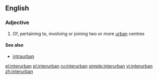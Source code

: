 ==English==

===Adjective===
{{en-adj|-}}

# Of, pertaining to, involving or joining two or more [[urban]] centres

====See also====
*[[intraurban]]

[[el:interurban]]
[[pl:interurban]]
[[ru:interurban]]
[[simple:interurban]]
[[vi:interurban]]
[[zh:interurban]]